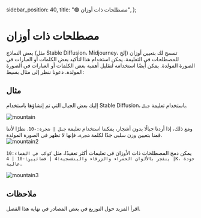   sidebar_position: 40,
  title: "🟢 مصطلحات ذات أوزان",
};

# مصطلحات ذات أوزان

بعض النماذج (مثل Stable Diffusion، Midjourney، إلخ) تسمح لك بتعيين أوزان للمصطلحات في التعليمة. يمكن استخدام هذا لتأكيد بعض الكلمات أو العبارات في الصورة المولدة. يمكن أيضًا استخدامه لتقليل أهمية بعض الكلمات أو العبارات في الصورة المولدة. دعونا ننظر إلى مثال بسيط:

## مثال

إليك بعض الجبال التي تم إنشاؤها باستخدام Stable Diffusion، باستخدام تعليمة `جبل`.

![mountain](https://learnprompting.org/assets/images/mountains-879e27bb217169838c5ce1f49cebc1a0.webp)

ومع ذلك، إذا أردنا جبالًا بدون أشجار، يمكننا استخدام تعليمة `جبل | شجرة:-10`. نظرًا لأننا قمنا بتعيين وزن سلبي جدًا لكلمة `شجرة`، فإنها لا تظهر في الصورة المولدة.
![mountain2](https://learnprompting.org/assets/images/mountains_no_trees-36a39df6b44f0e6e24f1238a29c2e034.webp)

يمكن دمج المصطلحات ذات الأوزان في تعليمات أكثر تعقيدًا، مثل `كوكب في الفضاء:10 | ينفجر بالألوان الحمراء والزرقاء والبنفسجية:4 | فضائيين:-10 | 4K، جودة عالية.`

![mountain3](https://learnprompting.org/assets/images/planets-ba6764aa7046af4d18b4e24ce3caeeed.webp) 

## ملاحظات

اقرأ المزيد حول التوزيع في بعض المصادر في نهاية هذا الفصل.


